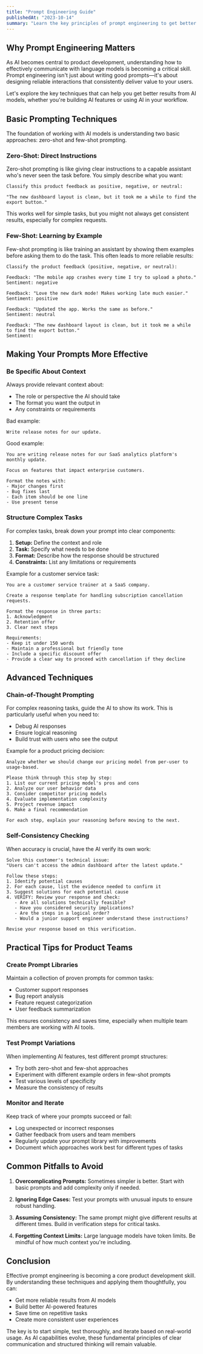 ```yaml
---
title: "Prompt Engineering Guide"
publishedAt: "2023-10-14"
summary: "Learn the key principles of prompt engineering to get better results from AI models. Practical techniques from basic prompting to advanced chain-of-thought approaches."
---
```


## Why Prompt Engineering Matters

As AI becomes central to product development, understanding how to effectively communicate with language models is becoming a critical skill. Prompt engineering isn't just about writing good prompts—it's about designing reliable interactions that consistently deliver value to your users.

Let's explore the key techniques that can help you get better results from AI models, whether you're building AI features or using AI in your workflow.

## Basic Prompting Techniques

The foundation of working with AI models is understanding two basic approaches: zero-shot and few-shot prompting.

### Zero-Shot: Direct Instructions

Zero-shot prompting is like giving clear instructions to a capable assistant who's never seen the task before. You simply describe what you want:

```
Classify this product feedback as positive, negative, or neutral:

"The new dashboard layout is clean, but it took me a while to find the export button."
```

This works well for simple tasks, but you might not always get consistent results, especially for complex requests.

### Few-Shot: Learning by Example

Few-shot prompting is like training an assistant by showing them examples before asking them to do the task. This often leads to more reliable results:

```
Classify the product feedback (positive, negative, or neutral):

Feedback: "The mobile app crashes every time I try to upload a photo."
Sentiment: negative

Feedback: "Love the new dark mode! Makes working late much easier."
Sentiment: positive

Feedback: "Updated the app. Works the same as before."
Sentiment: neutral

Feedback: "The new dashboard layout is clean, but it took me a while to find the export button."
Sentiment:
```

## Making Your Prompts More Effective

### Be Specific About Context

Always provide relevant context about:

- The role or perspective the AI should take
- The format you want the output in
- Any constraints or requirements

Bad example:

```
Write release notes for our update.
```

Good example:

```
You are writing release notes for our SaaS analytics platform's monthly update.

Focus on features that impact enterprise customers.

Format the notes with:
- Major changes first
- Bug fixes last
- Each item should be one line
- Use present tense
```

### Structure Complex Tasks

For complex tasks, break down your prompt into clear components:

1. **Setup:** Define the context and role
2. **Task:** Specify what needs to be done
3. **Format:** Describe how the response should be structured
4. **Constraints:** List any limitations or requirements

Example for a customer service task:

```
You are a customer service trainer at a SaaS company.

Create a response template for handling subscription cancellation requests.

Format the response in three parts:
1. Acknowledgment
2. Retention offer
3. Clear next steps

Requirements:
- Keep it under 150 words
- Maintain a professional but friendly tone
- Include a specific discount offer
- Provide a clear way to proceed with cancellation if they decline
```

## Advanced Techniques

### Chain-of-Thought Prompting

For complex reasoning tasks, guide the AI to show its work. This is particularly useful when you need to:

- Debug AI responses
- Ensure logical reasoning
- Build trust with users who see the output

Example for a product pricing decision:

```
Analyze whether we should change our pricing model from per-user to usage-based.

Please think through this step by step:
1. List our current pricing model's pros and cons
2. Analyze our user behavior data
3. Consider competitor pricing models
4. Evaluate implementation complexity
5. Project revenue impact
6. Make a final recommendation

For each step, explain your reasoning before moving to the next.
```

### Self-Consistency Checking

When accuracy is crucial, have the AI verify its own work:

```
Solve this customer's technical issue:
"Users can't access the admin dashboard after the latest update."

Follow these steps:
1. Identify potential causes
2. For each cause, list the evidence needed to confirm it
3. Suggest solutions for each potential cause
4. VERIFY: Review your response and check:
   - Are all solutions technically feasible?
   - Have you considered security implications?
   - Are the steps in a logical order?
   - Would a junior support engineer understand these instructions?

Revise your response based on this verification.
```

## Practical Tips for Product Teams

### Create Prompt Libraries

Maintain a collection of proven prompts for common tasks:

- Customer support responses
- Bug report analysis
- Feature request categorization
- User feedback summarization

This ensures consistency and saves time, especially when multiple team members are working with AI tools.

### Test Prompt Variations

When implementing AI features, test different prompt structures:

- Try both zero-shot and few-shot approaches
- Experiment with different example orders in few-shot prompts
- Test various levels of specificity
- Measure the consistency of results

### Monitor and Iterate

Keep track of where your prompts succeed or fail:

- Log unexpected or incorrect responses
- Gather feedback from users and team members
- Regularly update your prompt library with improvements
- Document which approaches work best for different types of tasks

## Common Pitfalls to Avoid

1. **Overcomplicating Prompts:** Sometimes simpler is better. Start with basic prompts and add complexity only if needed.

2. **Ignoring Edge Cases:** Test your prompts with unusual inputs to ensure robust handling.

3. **Assuming Consistency:** The same prompt might give different results at different times. Build in verification steps for critical tasks.

4. **Forgetting Context Limits:** Large language models have token limits. Be mindful of how much context you're including.

## Conclusion

Effective prompt engineering is becoming a core product development skill. By understanding these techniques and applying them thoughtfully, you can:

- Get more reliable results from AI models
- Build better AI-powered features
- Save time on repetitive tasks
- Create more consistent user experiences

The key is to start simple, test thoroughly, and iterate based on real-world usage. As AI capabilities evolve, these fundamental principles of clear communication and structured thinking will remain valuable.
